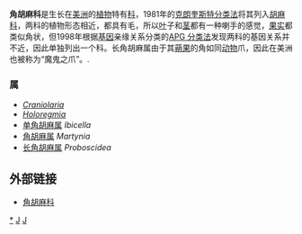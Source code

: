 {{Automatic taxobox
| taxon = Martyniaceae
| image = Proboscidea louisianica2.jpg
| image_caption = [[长角胡麻|长角胡麻]] （''Proboscidea louisianica''）
| authority = 
| subdivision_ranks = [[属|属]]
| subdivision = 
参见正文
}}
'''角胡麻科'''是生长在[[美洲|美洲]]的[[植物|植物]]特有[[科|科]]，1981年的[[克朗奎斯特分类法|克朗奎斯特分类法]]将其列入[[胡麻科|胡麻科]]，两科的植物形态相近，都具有毛，所以[[叶|叶]]子和[[茎|茎]]都有一种喇手的感觉，[[果实|果实]]都类似角状，但1998年根据[[基因|基因]]亲缘关系分类的[[APG_分类法|APG 分类法]]发现两科的基因关系并不近，因此单独列出一个科。长角胡麻属由于其[[蒴果|蒴果]]的角如同[[动物|动物]]爪，因此在美洲也被称为“魔鬼之爪”。.

=== 属 ===

* ''[[Craniolaria|Craniolaria]]''
* ''[[Holoregmia|Holoregmia]]''
* [[单角胡麻属|单角胡麻属]] ''Ibicella''
* [[角胡麻属|角胡麻属]] ''Martynia''
* [[长角胡麻属|长角胡麻属]] ''Proboscidea''
{{commonscat|Martyniaceae}}
== 外部链接 ==
* [http://www.csdl.tamu.edu/FLORA/cgi/gateway_family?fam=Martyniaceae 角胡麻科] {{Wayback|url=http://www.csdl.tamu.edu/FLORA/cgi/gateway_family?fam=Martyniaceae |date=20081013060331 }}
{{Taxonbar}}

[[Category:角胡麻科|*]]
[[Category:植物科名|J]]
[[Category:_唇形目|J]]